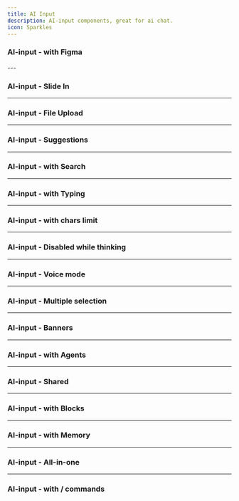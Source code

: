 ```yaml
---
title: AI Input
description: AI-input components, great for ai chat.
icon: Sparkles
---
```


### AI-input - with Figma


<Preview link="ai-input/ai-input-17">
  <AIInput_17 />
</Preview>
---

### AI-input - Slide In


<Preview link="ai-input/ai-input-01">
  <AIInput_01 />
</Preview>

---

### AI-input - File Upload


<Preview link="ai-input/ai-input-02">
  <AIInput_02 />
</Preview>

---

### AI-input - Suggestions


<Preview link="ai-input/ai-input-03">
  <AIInput_03 />
</Preview>

---

### AI-input - with Search


<Preview link="ai-input/ai-input-04">
  <AIInput_04 />
</Preview>

---

### AI-input - with Typing


<Preview link="ai-input/ai-input-05">
  <AIInput_05 />
</Preview>

---

### AI-input - with chars limit


<Preview link="ai-input/ai-input-06">
  <AIInput_06 />
</Preview>

---

### AI-input - Disabled while thinking


<Preview link="ai-input/ai-input-07">
  <AIInput_07 />
</Preview>

---

### AI-input - Voice mode


<Preview link="ai-input/ai-input-08">
  <AIInput_08 />
</Preview>

---

### AI-input - Multiple selection


<Preview link="ai-input/ai-input-09">
  <AIInput_09 />
</Preview>

---

### AI-input - Banners


<Preview link="ai-input/ai-input-10">
  <AIInput_10 />
</Preview>

---

### AI-input - with Agents


<Preview link="ai-input/ai-input-11">
  <AIInput_11 />
</Preview>

---

### AI-input - Shared


<Preview link="ai-input/ai-input-12">
  <AIInput_12 />
</Preview>

---

### AI-input - with Blocks


<Preview link="ai-input/ai-input-13">
  <AIInput_13 />
</Preview>

---

### AI-input - with Memory


<Preview link="ai-input/ai-input-14">
  <AIInput_14 />
</Preview>

---

### AI-input - All-in-one


<Preview link="ai-input/ai-input-15">
  <AIInput_15 />
</Preview>

---

### AI-input - with / commands


<Preview link="ai-input/ai-input-16">
  <AIInput_16 />
</Preview>
